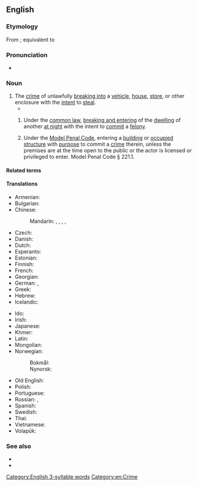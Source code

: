 ==English==
{{swp}}

===Etymology===
From {{bor|en|NL.|burglaria}}; equivalent to {{suffix|en|burglar|y}}

===Pronunciation===
* {{IPA|en|/ˈbɜː(ɹ)ɡləɹi/}}
{{rfap|en}}

===Noun===
{{en-noun|~}}

# The [[crime]] of unlawfully [[break in|breaking into]] a [[vehicle]], [[house]], [[store]], or other enclosure with the [[intent]] to [[steal]].
#* {{RQ:LstWkTnt|3|35|episode=Pennies|network=HBO||Essentially, Jarden makes anything that you’d find left behind after a '''burglary'''.}}
## {{lb|en|law}} Under the [[common law]], [[breaking and entering]] of the [[dwelling]] of another [[at night]] with the intent to [[commit]] a [[felony]].
## {{lb|en|law|US}} Under the [[w:Model Penal Code|Model Penal Code]], entering a [[building]] or [[occupied]] [[structure]] with [[purpose]] to commit a [[crime]] therein, unless the premises are at the time open to the public or the actor is licensed or privileged to enter. Model Penal Code § 221.1.

====Related terms====
{{col3|en
|burglar
|burglar alarm
|burglarize
|burglarproof
|burgle
|cat burglar
}}

====Translations====
{{trans-top|the crime of breaking into}}
* Armenian: {{t-needed|hy}}
* Bulgarian: {{t|bg|кражба чрез взлом|f}}
* Chinese:
*: Mandarin: {{t|cmn|夜入私宅罪|tr=yèrùsīzháizuì|sc=Hani}}, {{t|cmn|盜竊罪|sc=Hani}}, {{t|cmn|盗窃罪|tr=dàoqièzuì|sc=Hani}}, {{t+|cmn|盜竊|sc=Hani}}, {{t+|cmn|盗窃|tr=dàoqiè|sc=Hani}}
* Czech: {{t+|cs|vloupání|n}}
* Danish: {{t|da|indbrud}}
* Dutch: {{t+|nl|inbraak}}
* Esperanto: {{t-needed|eo}}
* Estonian: {{t|et|vargus}}
* Finnish: {{t+|fi|murto}}
* French: {{t+|fr|cambriolage|m}}
* Georgian: {{t|ka|გატეხით ქურდობა|sc=Geor}}
* German: {{t+|de|Einbruch|m}}, {{t|de|Einbruchdiebstahl|m}}
* Greek: {{t+|el|διάρρηξη|f|sc=Grek}}
* Hebrew: {{t|he|פריצה|f|tr=pritza}}
* Icelandic: {{t+|is|innbrot|n}}
{{trans-mid}}
* Ido: {{t+|io|rupto-furto}}
* Irish: {{t|ga|buirgléireacht|f}}
* Japanese: {{t|ja|侵入窃盗|tr=しんにゅうせっとう, shinnyū settō|sc=Jpan}}
* Khmer: {{t|km|ការលបចូលលួច|tr=kaa lɔɔ bɑɑ cool luəc|sc=Khmr}}
* Latin: {{t|la|compīlātiō|f}}
* Mongolian: {{t-needed|mn}}
* Norwegian:
*: Bokmål: {{t|no|innbrudd|n}}
*: Nynorsk: {{t|nn|innbrott|n}}
* Old English: {{t|ang|hūsbryċe|m}}
* Polish: {{t|pl|kradzież z włamaniem}}
* Portuguese: {{t+|pt|arrombamento|m}}
* Russian: {{t|ru|[[кра́жа]] [[с|со]] [[взлом|взло́мом]]|f}}, {{t|ru|бе́рглэри|n|tr=bɛ́rglɛri}} {{qualifier|usually of Anglophone countries}}
* Spanish: {{t|es|[[allanamiento]] de [[morada]]|m}}
* Swedish: {{t+|sv|inbrott|n}}
* Thai: {{t-needed|th}}
* Vietnamese: {{t-needed|vi}}
* Volapük: {{t+|vo|nübreik}}
{{trans-bottom}}

===See also===
* {{l|en|breaking and entering}}
* {{l|en|trespass}}

[[Category:English 3-syllable words]]
[[Category:en:Crime]]